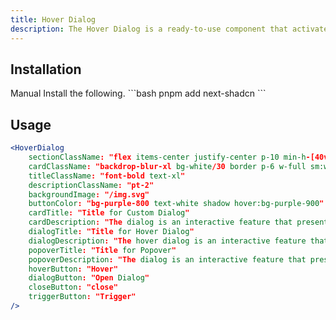 ```yaml
---
title: Hover Dialog
description: The Hover Dialog is a ready-to-use component that activates when a user hovers over a designated area. Upon hovering, the dialog appears, displaying relevant information in an engaging and unobtrusive manner. This feature enhances user experience by providing instant access to content without requiring a click.
---
```


<ComponentPreview name="hover-dialog-example" />


## Installation

<Tabs defaultValue="manual">

<TabsList>  
  <TabsTrigger value="manual">Manual</TabsTrigger>
</TabsList>

<TabsContent value="manual">

<Steps>
<Step>Install the following.</Step>
```bash
pnpm add next-shadcn
```

</Steps>
</TabsContent>
</Tabs>


## Usage

```jsx
<HoverDialog
  	sectionClassName: "flex items-center justify-center p-10 min-h-[40vh] relative bg-cover bg-center bg-no-repeat bg-[url('/img.svg')]"
	cardClassName: "backdrop-blur-xl bg-white/30 border p-6 w-full sm:w-50 md:w-80 lg:w-96 h-auto dark:border-white dark:text-black"
	titleClassName: "font-bold text-xl"
	descriptionClassName: "pt-2"
	backgroundImage: "/img.svg"
	buttonColor: "bg-purple-800 text-white shadow hover:bg-purple-900"
	cardTitle: "Title for Custom Dialog"
	cardDescription: "The dialog is an interactive feature that presents content of custom dialog."  
	dialogTitle: "Title for Hover Dialog"
	dialogDescription: "The hover dialog is an interactive feature that presents content of dialog in hover."
	popoverTitle: "Title for Popover"
	popoverDescription: "The dialog is an interactive feature that presents content of popover."
	hoverButton: "Hover"
	dialogButton: "Open Dialog"
	closeButton: "close"
	triggerButton: "Trigger"
/>
```
